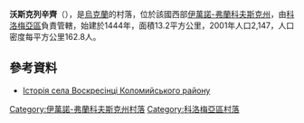 {{coord|48|29|45|N|25|3|21|E|scale:30000|display=title}}

'''沃斯克列辛齊'''（{{lang-uk|Воскресинці}}），是[[烏克蘭|烏克蘭]]的村落，位於該國西部[[伊萬諾-弗蘭科夫斯克州|伊萬諾-弗蘭科夫斯克州]]，由[[科洛梅亞區|科洛梅亞區]]負責管轄，始建於1444年，面積13.2平方公里，2001年人口2,147，人口密度每平方公里162.8人。

<!-- 檔案不存在 [[Image:Воскресинці_(Коломийський_район)_-_1.jpg|right]] -->
<!-- 檔案不存在 [[Image:Воскресинці_(Коломийський_район)_-_2.jpg|right]] -->
<!-- 檔案不存在 [[Image:Воскресинці_(Коломийський_район)_-_3.jpg|right]] -->
<!-- 檔案不存在 [[Image:Воскресинці_(Коломийський_район)_-_4.jpg|right]] -->
<!-- 檔案不存在 [[Image:Воскресинці_(Коломийський_район)_-_5.jpg|right]] -->
<!-- 檔案不存在 [[Image:Воскресинці_(Коломийський_район)_-_6.jpg|right]] -->

==參考資料==
* [http://history.iv-fr.net/article.php?id=282 Історія села Воскресінці Коломийського району] {{Wayback|url=http://history.iv-fr.net/article.php?id=282 |date=20160418214543 }}

{{DEFAULTSORT:Воскресинці}}
[[Category:伊萬諾-弗蘭科夫斯克州村落|Category:伊萬諾-弗蘭科夫斯克州村落]]
[[Category:科洛梅亞區村落|Category:科洛梅亞區村落]]


{{IvanoFrankivsk-geo-stub}}